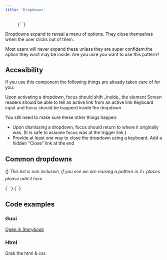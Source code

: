 ```yaml
---
title: 'Dropdowns'
---
```


<Figure appearance="dark">{`
  <Dropdown label="My account" links={[]} id="my-account" />
`}</Figure>

Dropdowns expand to reveal a menu of options. They close themselves when the user clicks out of them.

<ResearchAside>
    Most users will never expand these unless they are super confident the
    option they want may be inside. Are you usre you want to use this pattern?
</ResearchAside>

## Accesibility

If you use this component the following things are already taken care of for you:

<List>
    <HappyListItem>
        Upon activating a dropdown, focus should shift _inside_ the element
    </HappyListItem>
    <HappyListItem>
        Screen readers should be able to tell an active link from an active link
    </HappyListItem>
    <HappyListItem>
        Keyboard input and focus should be trapperd inside the dropdown
    </HappyListItem>
</List>

You still need to make sure these other things happen:

-   Upon dismissing a dropdown, focus should return to where it originally was. (It is safe to assume focus was at the trigger link.)
-   Provide at least one way to close the dropdown using a keyboard. Add a hidden "Close" link at the end

## Common dropdowns

☝️ _This list is non inclusive, if you see we are reusing a pattern in 2+ places please add it here_

<FigureTable>
    <FigureRow
        appearance="dark"
        name="Account dropdown"
        usage="Signed in users see this to access their preferences & log out"
    >{`
      <Dropdown label="My account" links={[]} id="my-account" />
  `}</FigureRow>
    <FigureRow
        appearance="dark"
        name="Sharing dropdown"
        usage="Nobody sees this because it does not exist, I put it here to get 2 rows"
    >
        {`<Dropdown
      label="Share to"
      links={[
        {
          url: "#",
          title: "Google+",
        },
        {
          url: "#",
          title: "MySpace",
        },
        {
          url: "#",
          title: "LiveJournal",
        },
      ]}
    />`}
    </FigureRow>
</FigureTable>

## Code examples

### Guui

<a href="#">Open in Storybook</a>

### Html

Grab the html & css
